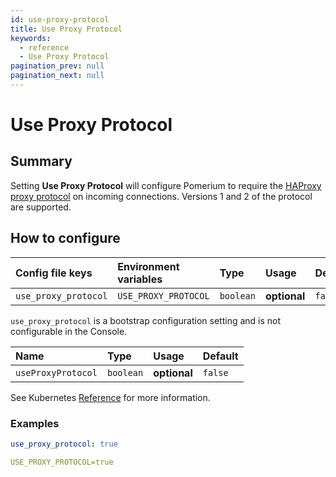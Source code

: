 ```yaml
---
id: use-proxy-protocol
title: Use Proxy Protocol
keywords:
  - reference
  - Use Proxy Protocol
pagination_prev: null
pagination_next: null
---
```



# Use Proxy Protocol

## Summary

Setting **Use Proxy Protocol** will configure Pomerium to require the [HAProxy proxy protocol](https://www.haproxy.org/download/1.9/doc/proxy-protocol.txt) on incoming connections. Versions 1 and 2 of the protocol are supported.

## How to configure

<Tabs>
<TabItem value="Core" label="Core">

| **Config file keys** | **Environment variables** | **Type** | **Usage** | **Default** |
| :-- | :-- | :-- | :-- | :-- |
| `use_proxy_protocol` | `USE_PROXY_PROTOCOL` | `boolean` | **optional** | `false` |

</TabItem>
<TabItem value="Enterprise" label="Enterprise">

`use_proxy_protocol` is a bootstrap configuration setting and is not configurable in the Console.

</TabItem>
<TabItem value="Kubernetes" label="Kubernetes">

| **Name**           | **Type**  | **Usage**    | **Default** |
| :----------------- | :-------- | :----------- | :---------- |
| `useProxyProtocol` | `boolean` | **optional** | `false`     |

See Kubernetes [Reference](/docs/deploy/k8s/reference#spec) for more information.

</TabItem>
</Tabs>

### Examples

```yaml
use_proxy_protocol: true

USE_PROXY_PROTOCOL=true
```
